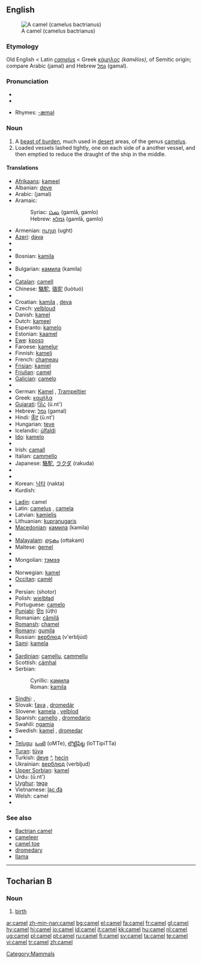 {{see|camèl|camęl}}
==English==
{{wikipedia}}
[[Image:Camel seitlich trabend.jpg|thumb|right|A camel (camelus bactrianus)]]

===Etymology===
Old English < Latin ''[[camelus]]'' < Greek [[κάμηλος]] ''(kamēlos)'', of Semitic origin; compare Arabic {{ARchar|[[جمل]]}} (jamal) and Hebrew [[גמל]] (gamal).

===Pronunciation===
*{{IPA|/'kæməl/}}
*{{audio|en-us-camel.ogg|Audio (US)}}

*Rhymes: [[Rhymes:English:-æməl|-æməl]]

===Noun===
{{en-noun}}

# A [[beast of burden]], much used in [[desert]] areas, of the genus [[camelus]].
# Loaded vessels lashed tightly, one on each side of a another vessel, and then emptied to reduce the draught of the ship in the middle.

====Translations====
{{top}}
*[[Afrikaans]]: [[kameel]]
*Albanian: [[deve]] {{f}}
*Arabic: {{ARchar|[[جمل]]}} (jamal) {{m}}
*Aramaic:
*:Syriac: [[ܓܡܠܐ]] (gamlā, gamlo) {{c}}
*:Hebrew: [[גמלא]] (gamlā, gamlo) {{c}}
*Armenian: [[ուղտ]] (ught)
*[[Azeri]]: [[dəvə]]
*{{trreq|Basque}}
*{{trreq|Bengali}}
*Bosnian: [[kamila#Bosnian|kamila]] {{f}}
*{{trreq|Breton}}
*Bulgarian: [[камила]] (kamila) {{f}}
*{{trreq|Burmese}}
*[[Catalan]]: [[camell]] {{m}}
*Chinese: [[駱駝]], [[骆驼]] (luòtuó)
*{{trreq|Chuvash}}
*Croatian: [[kamila]] {{f}}, [[deva]] {{f}}
*Czech: [[velbloud]] {{m}}
*Danish: [[kamel]] {{g|Danish}}
*Dutch: [[kameel]] {{m}}
*Esperanto: [[kamelo]]
*Estonian: [[kaamel]]
*[[Ewe]]: [[kposɔ]] {{n}}
*Faroese: [[kamelur]] {{m}}
*Finnish: [[kameli]]
*French: [[chameau]] {{m}}
*[[Frisian]]: [[kamiel]] {{g|Frisian}}
*[[Friulian]]: [[camęl]]
*[[Galician]]: [[camelo]] {{m}}
*{{trreq|Georgian}}
*German: [[Kamel]] {{n}}, [[Trampeltier]] {{n}}
*Greek: [[καμήλα]] {{f}}
*[[Gujarati]]: [[ઊંટ]] (ū.nt')
*Hebrew: [[גמל]] (gamal) {{m}}
*Hindi: [[ऊँट]] (ū.nt') {{m}}
*Hungarian: [[teve]]
*Icelandic: [[úlfaldi]] {{m}}
*[[Ido]]: [[kamelo]]
*{{trreq|Indonesian}}
*Irish: [[camall]] {{m}}
*Italian: [[cammello]] {{m}}
*Japanese: [[駱駝]], [[ラクダ]] (rakuda)
*{{trreq|Kannada}}
*{{trreq|Khmer}}
*Korean: [[낙타]] (nakta)
*Kurdish: {{KUchar|[[حوشتر]]}}
{{mid}}
*[[Ladin]]: camel
*Latin: [[camelus]] {{m}}, [[camela]] {{f}}
*Latvian: [[kamielis]] {{g|Latvian}}
*Lithuanian: [[kupranugaris]] {{g|Lithuanian}}
*[[Macedonian]]: [[камила]] (kamila) {{f}}
*{{trreq|Malay}}
*[[Malayalam]]: [[ഒട്ടകം]] (ottakam)
*Maltese: [[ġemel]] {{m}}
*{{trreq|Marathi}}
*Mongolian: [[тэмээ]]
*{{trreq|Nepali}}
*Norwegian: [[kamel]] {{m}}
*[[Occitan]]: [[camèl]] {{m}}
*{{trreq|Oriya}}
*Persian: {{FAchar|[[شتر]]}} (shotor)
*Polish: [[wielbłąd]] {{m}}
*Portuguese: [[camelo]] {{m}}
*[[Punjabi]]: [[ਊਠ]] (ūṭh)
*Romanian: [[cămilă]] {{f}}
*[[Romansh]]: [[chamel]]
*[[Romany]]: [[gumila]] {{f}}
*Russian: [[верблюд]] (v'erbljúd) {{m}}
*[[Sami]]: [[kamela]]
*{{trreq|Sanskrit}}
*[[Sardinian]]: [[camellu]], [[cammellu]]
*Scottish: [[càmhal]]
*Serbian:
*:Cyrillic: [[камила#Serbian|камила]] {{f}}
*:Roman: [[kamila#Serbian|kamila]] {{f}}
*[[Sindhi]]: {{SDchar|[[اُٺُ]]}} {{m}}, {{SDchar|[[ڏاچِي]]}} {{m}}
*Slovak: [[ťava]] {{f}}, [[dromedár]] {{m}}
*Slovene: [[kamela]] {{f}}, [[velblod]] {{m}}
*Spanish: [[camello]] {{m}}, [[dromedario]] {{m}}
*Swahili: [[ngamia]]
*Swedish: [[kamel]] {{c}}, [[dromedar]] {{c}}
*{{trreq|Tamil}}
*[[Telugu]]: [[ఒంటె]] (oMTe), [[లొట్టిపిట్ట]] (loTTipiTTa)
*[[Turan]]: [[tüyə]]
*Turkish: [[deve]] [[:tr:deve|^]], [[hecin]]
*Ukrainian: [[верблюд]] (verbljud) {{m}}
*[[Upper Sorbian]]: [[kamel]]
*Urdu: {{URchar|[[اونٹ|اُونٹ]]}} (ū.nt') {{g|Urdu}}
*[[Uyghur]]: [[tɵgə]]
*Vietnamese: [[lạc đà]]
*Welsh: camel {{m}}
*{{trreq|Yiddish}}
{{bottom}}

===See also===
*[[Bactrian camel]]
*[[cameleer]]
*[[camel toe]]
*[[dromedary]]
*[[llama]]

[[Category:Mammals]]

----

==Tocharian B==

===Noun===
{{infl|txb|noun}}

# [[birth]]

[[ar:camel]]
[[zh-min-nan:camel]]
[[bg:camel]]
[[el:camel]]
[[fa:camel]]
[[fr:camel]]
[[gl:camel]]
[[hy:camel]]
[[hi:camel]]
[[io:camel]]
[[id:camel]]
[[it:camel]]
[[kk:camel]]
[[hu:camel]]
[[nl:camel]]
[[ug:camel]]
[[pl:camel]]
[[pt:camel]]
[[ru:camel]]
[[fi:camel]]
[[sv:camel]]
[[ta:camel]]
[[te:camel]]
[[vi:camel]]
[[tr:camel]]
[[zh:camel]]